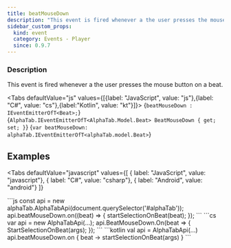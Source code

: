 ```yaml
---
title: beatMouseDown
description: "This event is fired whenever a the user presses the mouse button on a beat."
sidebar_custom_props:
  kind: event
  category: Events - Player
  since: 0.9.7
---
```



<SinceBadge since="0.9.7" />

### Description
This event is fired whenever a the user presses the mouse button on a beat.

<Tabs defaultValue="js" values={[{label: "JavaScript", value: "js"},{label: "C#", value: "cs"},{label:"Kotlin", value: "kt"}]}>
<TabItem value="js">
<CodeBlock language="ts">{`beatMouseDown : IEventEmitterOfT<Beat>;`}</CodeBlock>
</TabItem>
<TabItem value="cs">
<CodeBlock language="csharp">{`AlphaTab.IEventEmitterOfT<AlphaTab.Model.Beat> BeatMouseDown { get; set; }`}</CodeBlock>
</TabItem>
<TabItem value="kt">
<CodeBlock language="kotlin">{`var beatMouseDown: alphaTab.IEventEmitterOfT<alphaTab.model.Beat>`}</CodeBlock>
</TabItem>
</Tabs>


## Examples

<Tabs
    defaultValue="javascript"
    values={[
      { label: "JavaScript", value: "javascript"},
      { label: "C#", value: "csharp"},
      { label: "Android", value: "android"}
    ]}
>
<TabItem value="javascript">
```js
const api = new alphaTab.AlphaTabApi(document.querySelector('#alphaTab'));
api.beatMouseDown.on((beat) => {
    startSelectionOnBeat(beat);
});
```
</TabItem>
<TabItem value="csharp">
```cs
var api = new AlphaTabApi<MyControl>(...);
api.BeatMouseDown.On(beat =>
{
    StartSelectionOnBeat(args);
});
```
</TabItem>
<TabItem value="android">
```kotlin
val api = AlphaTabApi<MyControl>(...)
api.beatMouseDown.on { beat ->
    startSelectionOnBeat(args)
}
```
</TabItem>
</Tabs>
